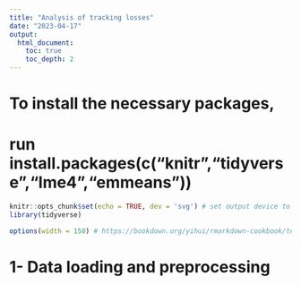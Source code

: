 ```yaml
---
title: "Analysis of tracking losses"
date: "2023-04-17"
output:
  html_document:
    toc: true
    toc_depth: 2
---
```


# To install the necessary packages,
# run install.packages(c("knitr","tidyverse","lme4","emmeans"))

```r
knitr::opts_chunk$set(echo = TRUE, dev = 'svg') # set output device to svg
library(tidyverse)

options(width = 150) # https://bookdown.org/yihui/rmarkdown-cookbook/text-width.html
```


# 1- Data loading and preprocessing

